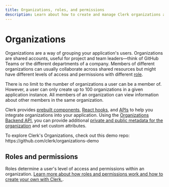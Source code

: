 ```yaml
---
title: Organizations, roles, and permissions
description: Learn about how to create and manage Clerk organizations and their members.
---
```


# Organizations

Organizations are a way of grouping your application's users. Organizations are shared accounts, useful for project and team leaders—think of GitHub Teams or the different departments of a company. Members of different organizations can usually collaborate across shared resources but might have different levels of access and permissions with different [role](/docs/organizations/overview#roles).

There is no limit to the number of organizations a user can be a member of. However, a user can only create up to 100 organizations in a given application instance. All members of an organization can view information about other members in the same organization.

Clerk provides [prebuilt components](/docs/components/overview), [React hooks](/docs/references/react/use-organization), and [APIs](/docs/references/javascript/organization/organization) to help you integrate organizations into your application. Using the [Organizations Backend API](https://clerk.com/docs/reference/backend-api/tag/Organizations), you can provide additional [private and public metadata for the organization](/docs/organizations/metadata) and set custom attributes. 

<Callout type="info">
  To explore Clerk's Organizations, check out this demo repo:
  https://github.com/clerk/organizations-demo
</Callout>

## Roles and permissions

Roles determine a user's level of access and permissions within an organization. [Learn more about how roles and permissions work and how to create your own with Clerk.](/docs/organizations/roles-permissions).